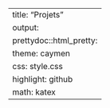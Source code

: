---
title: "Projets"
output:
  prettydoc::html_pretty:
    theme: caymen
    css: style.css
    highlight: github
    math: katex
---